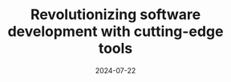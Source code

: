 ---
title: "Revolutionizing software development with cutting-edge tools"
summary: "Our latest engineering tools are designed to streamline workflows and boost productivity. Discover how these innovations are transforming the software development landscape."
date: "2024-07-22"
thumb_image: "https://picsum.photos/800/450?random=4"
cover_image: "https://picsum.photos/800/450?random=4"
skills:
  - Machine Learning
  - Classification
  - Jupyter Notebook
featured: true
layout: "PostLayout"
draft: false
---